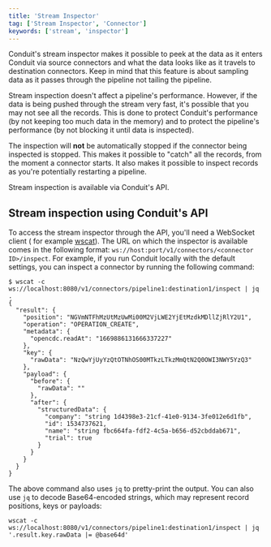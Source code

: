 ```yaml
---
title: 'Stream Inspector'
tag: ['Stream Inspector', 'Connector']
keywords: ['stream', 'inspector']
---
```


Conduit's stream inspector makes it possible to peek at the data as it enters
Conduit via source connectors and what the
data looks like as it travels to destination connectors. Keep in mind that this
feature is about sampling data as it
passes through the pipeline not tailing the pipeline.

Stream inspection doesn't affect a pipeline's performance. However, if the data
is being pushed through the stream very fast, it's possible that you may not see
all the records. This is done to protect Conduit's performance (by not keeping
too much data in the memory) and to protect the pipeline's performance (by not
blocking it until data is inspected).

The inspection will **not** be automatically stopped if the connector being
inspected is stopped. This makes it
possible to "catch" all the records, from the moment a connector starts. It also
makes it possible to inspect records
as you're potentially restarting a pipeline.

Stream inspection is available via Conduit's API.

## Stream inspection using Conduit's API

To access the stream inspector through the API, you'll need a WebSocket client (
for example [wscat](https://github.com/websockets/wscat)). The URL on which the
inspector is available comes in the following format:
`ws://host:port/v1/connectors/<connector ID>/inspect`. For example, if you run
Conduit locally with the default settings, you can inspect a connector by
running the following command:

```shell
$ wscat -c ws://localhost:8080/v1/connectors/pipeline1:destination1/inspect | jq .
{
  "result": {
    "position": "NGVmNTFhMzUtMzUwMi00M2VjLWE2YjEtMzdkMDllZjRlY2U1",
    "operation": "OPERATION_CREATE",
    "metadata": {
      "opencdc.readAt": "1669886131666337227"
    },
    "key": {
      "rawData": "NzQwYjUyYzQtOTNhOS00MTkzLTkzMmQtN2Q0OWI3NWY5YzQ3"
    },
    "payload": {
      "before": {
        "rawData": ""
      },
      "after": {
        "structuredData": {
          "company": "string 1d4398e3-21cf-41e0-9134-3fe012e6d1fb",
          "id": 1534737621,
          "name": "string fbc664fa-fdf2-4c5a-b656-d52cbddab671",
          "trial": true
        }
      }
    }
  }
}
```

The above command also uses `jq` to pretty-print the output. You can also use
`jq` to decode Base64-encoded strings, which may represent record positions,
keys or payloads:

```shell
wscat -c ws://localhost:8080/v1/connectors/pipeline1:destination1/inspect | jq '.result.key.rawData |= @base64d'
```
